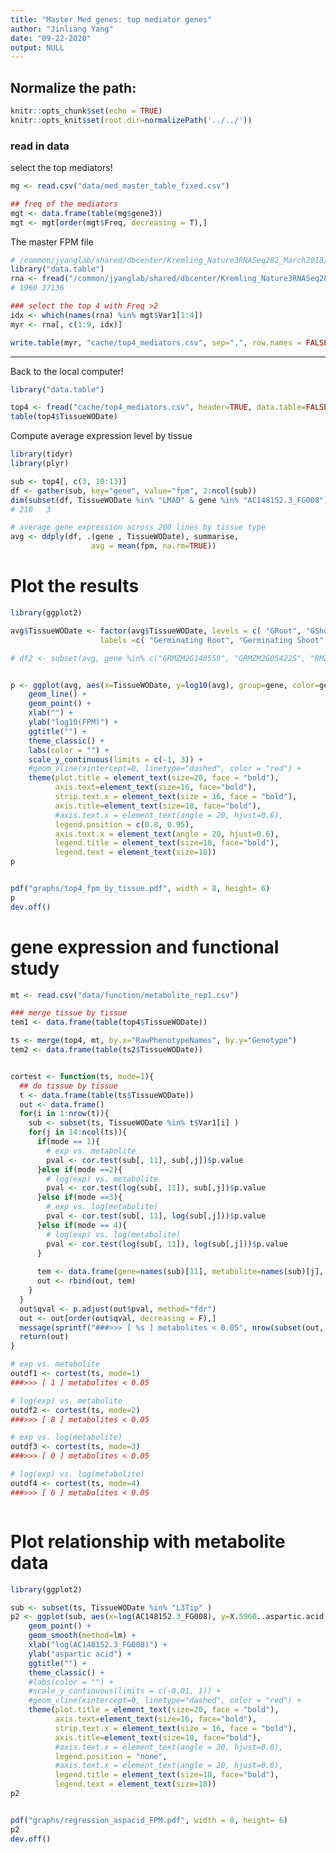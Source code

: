 ```yaml
---
title: "Master Med genes: top mediator genes"
author: "Jinliang Yang"
date: "09-22-2020"
output: NULL
---
```



## Normalize the path:

```r
knitr::opts_chunk$set(echo = TRUE) 
knitr::opts_knit$set(root.dir=normalizePath('../../')) 
```

### read in data

select the top mediators!

```r
mg <- read.csv("data/med_master_table_fixed.csv")

## freq of the mediators
mgt <- data.frame(table(mg$gene3))
mgt <- mgt[order(mgt$Freq, decreasing = T),]
```

The master FPM file

```r
# /common/jyanglab/shared/dbcenter/Kremling_Nature3RNASeq282_March2018/Expression_matrix/df_STAR_HTSeq_counts_B73_match_based_on_genet_dist_DESeq2_normed_fpm_rounded_origNames_and_Altnames.txt
library("data.table")
rna <- fread("/common/jyanglab/shared/dbcenter/Kremling_Nature3RNASeq282_March2018/Expression_matrix/df_STAR_HTSeq_counts_B73_match_based_on_genet_dist_DESeq2_normed_fpm_rounded_origNames_and_Altnames.txt", header=TRUE, data.table=FALSE)
# 1960 37136

### select the top 4 with Freq >2
idx <- which(names(rna) %in% mgt$Var1[1:4])
myr <- rna[, c(1:9, idx)]

write.table(myr, "cache/top4_mediators.csv", sep=",", row.names = FALSE, quote=FALSE)
```

------------------

Back to the local computer!


```r
library("data.table")

top4 <- fread("cache/top4_mediators.csv", header=TRUE, data.table=FALSE)
table(top4$TissueWODate)
```

Compute average expression level by tissue
```r
library(tidyr)
library(plyr)

sub <- top4[, c(3, 10:13)]
df <- gather(sub, key="gene", value="fpm", 2:ncol(sub))
dim(subset(df, TissueWODate %in% "LMAD" & gene %in% "AC148152.3_FG008"))
# 210   3

# average gene expression across 200 lines by tissue type
avg <- ddply(df, .(gene , TissueWODate), summarise,
                  avg = mean(fpm, na.rm=TRUE))

```


# Plot the results

```r
library(ggplot2)

avg$TissueWODate <- factor(avg$TissueWODate, levels = c( "GRoot", "GShoot", "L3Base", "L3Mid", "L3Tip", "LMAD", "LMAN", "Kern"),
                    labels =c( "Germinating Root", "Germinating Shoot", "Leaf 3 base","Leaf 3 Middle", "Leaf 3 tip", "Adult leaf during the day", "Adult leaf at night","Kernels after pollination"))

# df2 <- subset(avg, gene %in% c("GRMZM2G140559", "GRMZM2G054225", "RMZM2G037048", "GRMZM2G020148", "GRMZM2G000231"))


p <- ggplot(avg, aes(x=TissueWODate, y=log10(avg), group=gene, color=gene)) +
    geom_line() + 
    geom_point() +
    xlab("") +
    ylab("log10(FPM)") +
    ggtitle("") +
    theme_classic() +
    labs(color = "") +
    scale_y_continuous(limits = c(-1, 3)) +
    #geom_vline(xintercept=0, linetype="dashed", color = "red") +
    theme(plot.title = element_text(size=20, face = "bold"), 
          axis.text=element_text(size=16, face="bold"),
          strip.text.x = element_text(size = 16, face = "bold"),
          axis.title=element_text(size=18, face="bold"),
          #axis.text.x = element_text(angle = 20, hjust=0.6),
          legend.position = c(0.8, 0.95), 
          axis.text.x = element_text(angle = 20, hjust=0.6),
          legend.title = element_text(size=18, face="bold"),
          legend.text = element_text(size=18))
p


pdf("graphs/top4_fpm_by_tissue.pdf", width = 8, height= 6)
p
dev.off()
```

# gene expression and functional study

```r
mt <- read.csv("data/function/metabolite_rep1.csv")

### merge tissue by tissue
tem1 <- data.frame(table(top4$TissueWODate))

ts <- merge(top4, mt, by.x="RawPhenotypeNames", by.y="Genotype")
tem2 <- data.frame(table(ts2$TissueWODate))


cortest <- function(ts, mode=1){
  ## do tissue by tissue
  t <- data.frame(table(ts$TissueWODate))
  out <- data.frame()
  for(i in 1:nrow(t)){
    sub <- subset(ts, TissueWODate %in% t$Var1[i] )
    for(j in 14:ncol(ts)){
      if(mode == 1){
        # exp vs. metabolite
        pval <- cor.test(sub[, 11], sub[,j])$p.value
      }else if(mode ==2){
        # log(exp) vs. metabolite
        pval <- cor.test(log(sub[, 11]), sub[,j])$p.value
      }else if(mode ==3){
        # exp vs. log(metabolite)
        pval <- cor.test(sub[, 11], log(sub[,j]))$p.value
      }else if(mode == 4){
        # log(exp) vs. log(metabolite)
        pval <- cor.test(log(sub[, 11]), log(sub[,j]))$p.value
      }
      
      tem <- data.frame(gene=names(sub)[11], metabolite=names(sub)[j], pval=pval, tissue = t$Var1[i])
      out <- rbind(out, tem)
    }
  }
  out$qval <- p.adjust(out$pval, method="fdr")
  out <- out[order(out$qval, decreasing = F),]
  message(sprintf("###>>> [ %s ] metabolites < 0.05", nrow(subset(out, qval < 0.05))))
  return(out)
}

# exp vs. metabolite
outdf1 <- cortest(ts, mode=1)
###>>> [ 1 ] metabolites < 0.05

# log(exp) vs. metabolite
outdf2 <- cortest(ts, mode=2)
###>>> [ 8 ] metabolites < 0.05

# exp vs. log(metabolite)
outdf3 <- cortest(ts, mode=3)
###>>> [ 0 ] metabolites < 0.05

# log(exp) vs. log(metabolite)
outdf4 <- cortest(ts, mode=4)
###>>> [ 6 ] metabolites < 0.05



```


# Plot relationship with metabolite data

```r
library(ggplot2)

sub <- subset(ts, TissueWODate %in% "L3Tip" )
p2 <- ggplot(sub, aes(x=log(AC148152.3_FG008), y=X.5960..aspartic.acid.2..13.207.)) +
    geom_point() +
    geom_smooth(method=lm) +
    xlab("log(AC148152.3_FG008)") +
    ylab("aspartic acid") +
    ggtitle("") +
    theme_classic() +
    #labs(color = "") +
    #scale_y_continuous(limits = c(-0.01, 1)) +
    #geom_vline(xintercept=0, linetype="dashed", color = "red") +
    theme(plot.title = element_text(size=20, face = "bold"), 
          axis.text=element_text(size=16, face="bold"),
          strip.text.x = element_text(size = 16, face = "bold"),
          axis.title=element_text(size=18, face="bold"),
          #axis.text.x = element_text(angle = 20, hjust=0.6),
          legend.position = "none", 
          #axis.text.x = element_text(angle = 20, hjust=0.6),
          legend.title = element_text(size=18, face="bold"),
          legend.text = element_text(size=18))
p2


pdf("graphs/regression_aspacid_FPM.pdf", width = 8, height= 6)
p2
dev.off()
```




